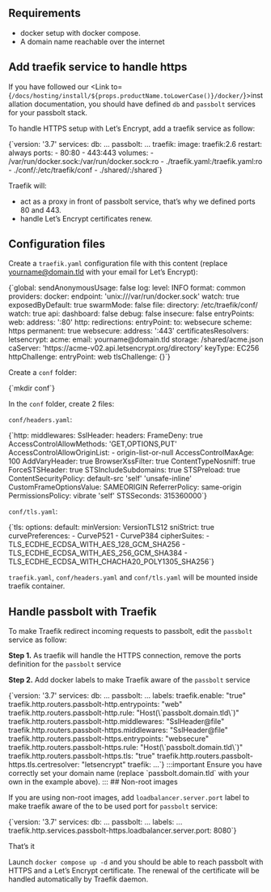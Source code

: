 
<HTTPSWarning />
<LetsEncryptWarning />

## Requirements
  - <Link to={`/docs/hosting/install/${props.productName.toLowerCase()}/docker/`}>docker setup with docker compose</Link>.
  - A domain name reachable over the internet

## Add traefik service to handle https

If you have followed our  <Link to={`/docs/hosting/install/${props.productName.toLowerCase()}/docker/`}>installation documentation</Link>, you should have defined `db` and `passbolt` services for your passbolt stack.

To handle HTTPS setup with Let’s Encrypt, add a traefik service as follow:

<CodeBlock>
    {`version: '3.7'
services:
  db:
    ...
  passbolt:
    ...
  traefik:
    image: traefik:2.6
    restart: always
    ports:
      - 80:80
      - 443:443
    volumes:
      - /var/run/docker.sock:/var/run/docker.sock:ro
      - ./traefik.yaml:/traefik.yaml:ro
      - ./conf/:/etc/traefik/conf
      - ./shared/:/shared`}
</CodeBlock>

Traefik will:

  -  act as a proxy in front of passbolt service, that’s why we defined ports 80 and 443.
  -  handle Let’s Encrypt certificates renew.

## Configuration files

Create a `traefik.yaml` configuration file with this content (replace yourname@domain.tld with your email for Let’s Encrypt):

<CodeBlock>
    {`global:
  sendAnonymousUsage: false
log:
  level: INFO
  format: common
providers:
  docker:
    endpoint: 'unix:///var/run/docker.sock'
    watch: true
    exposedByDefault: true
    swarmMode: false
  file:
    directory: /etc/traefik/conf/
    watch: true
api:
  dashboard: false
  debug: false
  insecure: false
entryPoints:
  web:
    address: ':80'
    http:
      redirections:
        entryPoint:
          to: websecure
          scheme: https
          permanent: true
  websecure:
    address: ':443'
certificatesResolvers:
  letsencrypt:
    acme:
      email: yourname@domain.tld
      storage: /shared/acme.json
      caServer: 'https://acme-v02.api.letsencrypt.org/directory'
      keyType: EC256
      httpChallenge:
        entryPoint: web
      tlsChallenge: {}`}
</CodeBlock>

Create a `conf` folder:

<CodeBlock>
    {`mkdir conf`}
</CodeBlock>

In the `conf` folder, create 2 files:

`conf/headers.yaml`:

<CodeBlock>
    {`http:
  middlewares:
    SslHeader:
      headers:
        FrameDeny: true
        AccessControlAllowMethods: 'GET,OPTIONS,PUT'
        AccessControlAllowOriginList:
          - origin-list-or-null
        AccessControlMaxAge: 100
        AddVaryHeader: true
        BrowserXssFilter: true
        ContentTypeNosniff: true
        ForceSTSHeader: true
        STSIncludeSubdomains: true
        STSPreload: true
        ContentSecurityPolicy: default-src 'self' 'unsafe-inline'
        CustomFrameOptionsValue: SAMEORIGIN
        ReferrerPolicy: same-origin
        PermissionsPolicy: vibrate 'self'
        STSSeconds: 315360000`}
</CodeBlock>

`conf/tls.yaml`:

<CodeBlock>
    {`tls:
  options:
    default:
      minVersion: VersionTLS12
      sniStrict: true
      curvePreferences:
        - CurveP521
        - CurveP384
      cipherSuites:
        - TLS_ECDHE_ECDSA_WITH_AES_128_GCM_SHA256
        - TLS_ECDHE_ECDSA_WITH_AES_256_GCM_SHA384
        - TLS_ECDHE_ECDSA_WITH_CHACHA20_POLY1305_SHA256`}
</CodeBlock>

`traefik.yaml`, `conf/headers.yaml` and `conf/tls.yaml` will be mounted inside traefik container.
## Handle passbolt with Traefik

To make Traefik redirect incoming requests to passbolt, edit the `passbolt` service as follow:

**Step 1.** As traefik will handle the HTTPS connection, remove the ports definition for the `passbolt` service

**Step 2.** Add docker labels to make Traefik aware of the `passbolt` service

<CodeBlock>
    {`version: '3.7'
services:
  db:
    ...
  passbolt:
    ...
    labels:
      traefik.enable: "true"
      traefik.http.routers.passbolt-http.entrypoints: "web"
      traefik.http.routers.passbolt-http.rule: "Host(\`passbolt.domain.tld\`)"
      traefik.http.routers.passbolt-http.middlewares: "SslHeader@file"
      traefik.http.routers.passbolt-https.middlewares: "SslHeader@file"
      traefik.http.routers.passbolt-https.entrypoints: "websecure"
      traefik.http.routers.passbolt-https.rule: "Host(\`passbolt.domain.tld\`)"
      traefik.http.routers.passbolt-https.tls: "true"
      traefik.http.routers.passbolt-https.tls.certresolver: "letsencrypt"
  traefik:
    ...`}
</CodeBlock>
:::important
Ensure you have correctly set your domain name (replace `passbolt.domain.tld` with your own in the example above).
:::
## Non-root images

If you are using non-root images, add `loadbalancer.server.port` label to make traefik aware of the to be used port for `passbolt` service:

<CodeBlock>
    {`version: '3.7'
services:
  db:
    ...
  passbolt:
    ...
    labels:
      ...
      traefik.http.services.passbolt-https.loadbalancer.server.port: 8080`}
</CodeBlock>

That’s it

Launch `docker compose up -d` and you should be able to reach passbolt with HTTPS and a Let’s Encrypt certificate. The renewal of the certificate will be handled automatically by Traefik daemon.
